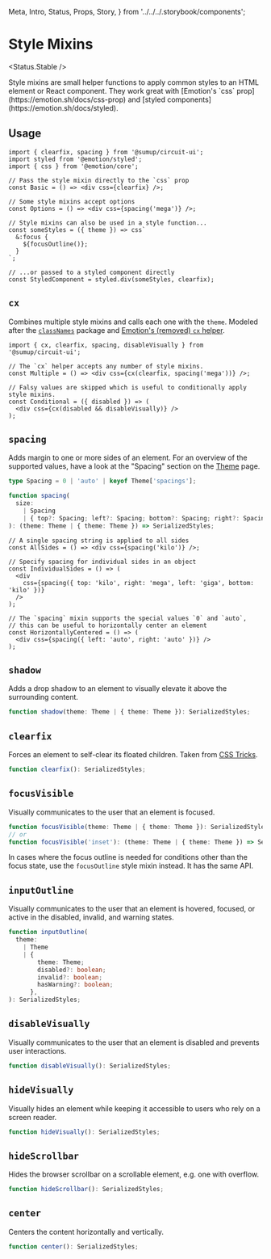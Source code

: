  Meta,
  Intro,
  Status,
  Props,
  Story,
} from '../../../.storybook/components';

<Meta of={Stories} />

# Style Mixins

<Status.Stable />

<Intro>
  Style mixins are small helper functions to apply common styles to an HTML
  element or React component. They work great with [Emotion's `css`
  prop](https://emotion.sh/docs/css-prop) and [styled
  components](https://emotion.sh/docs/styled).
</Intro>

## Usage

```tsx
import { clearfix, spacing } from '@sumup/circuit-ui';
import styled from '@emotion/styled';
import { css } from '@emotion/core';

// Pass the style mixin directly to the `css` prop
const Basic = () => <div css={clearfix} />;

// Some style mixins accept options
const Options = () => <div css={spacing('mega')} />;

// Style mixins can also be used in a style function...
const someStyles = ({ theme }) => css`
  &:focus {
    ${focusOutline()};
  }
`;

// ...or passed to a styled component directly
const StyledComponent = styled.div(someStyles, clearfix);
```

## `cx`

Combines multiple style mixins and calls each one with the `theme`. Modeled after the [`classNames`](https://github.com/JedWatson/classnames) package and [Emotion's (removed) `cx` helper](https://5bb1495273f2cf57a2cf39cc--emotion.netlify.app/docs/cx).

```tsx
import { cx, clearfix, spacing, disableVisually } from '@sumup/circuit-ui';

// The `cx` helper accepts any number of style mixins.
const Multiple = () => <div css={cx(clearfix, spacing('mega'))} />;

// Falsy values are skipped which is useful to conditionally apply style mixins.
const Conditional = ({ disabled }) => (
  <div css={cx(disabled && disableVisually)} />
);
```

## `spacing`

Adds margin to one or more sides of an element. For an overview of the supported values, have a look at the "Spacing" section on the [Theme](Features/Theme/Docs) page.

```ts
type Spacing = 0 | 'auto' | keyof Theme['spacings'];

function spacing(
  size:
    | Spacing
    | { top?: Spacing; left?: Spacing; bottom?: Spacing; right?: Spacing },
): (theme: Theme | { theme: Theme }) => SerializedStyles;
```

```tsx
// A single spacing string is applied to all sides
const AllSides = () => <div css={spacing('kilo')} />;

// Specify spacing for individual sides in an object
const IndividualSides = () => (
  <div
    css={spacing({ top: 'kilo', right: 'mega', left: 'giga', bottom: 'kilo' })}
  />
);

// The `spacing` mixin supports the special values `0` and `auto`,
// this can be useful to horizontally center an element
const HorizontallyCentered = () => (
  <div css={spacing({ left: 'auto', right: 'auto' })} />
);
```

<Story of={Stories.Spacing} />

## `shadow`

Adds a drop shadow to an element to visually elevate it above the surrounding content.

```ts
function shadow(theme: Theme | { theme: Theme }): SerializedStyles;
```

<Story of={Stories.Shadow} />

## `clearfix`

Forces an element to self-clear its floated children. Taken from [CSS Tricks](https://css-tricks.com/clearfix-a-lesson-in-web-development-evolution/).

```ts
function clearfix(): SerializedStyles;
```

<Story of={Stories.Clearfix} />

## `focusVisible`

Visually communicates to the user that an element is focused.

```ts
function focusVisible(theme: Theme | { theme: Theme }): SerializedStyles;
// or
function focusVisible('inset'): (theme: Theme | { theme: Theme }) => SerializedStyles;
```

<Story of={Stories.FocusVisible} />

In cases where the focus outline is needed for conditions other than the focus state, use the `focusOutline` style mixin instead. It has the same API.

## `inputOutline`

Visually communicates to the user that an element is hovered, focused, or active in the disabled, invalid, and warning states.

```ts
function inputOutline(
  theme:
    | Theme
    | {
        theme: Theme;
        disabled?: boolean;
        invalid?: boolean;
        hasWarning?: boolean;
      },
): SerializedStyles;
```

<Story of={Stories.InputOutline} />

## `disableVisually`

Visually communicates to the user that an element is disabled and prevents user interactions.

```ts
function disableVisually(): SerializedStyles;
```

<Story of={Stories.DisableVisually} />

## `hideVisually`

Visually hides an element while keeping it accessible to users who rely on a screen reader.

```ts
function hideVisually(): SerializedStyles;
```

<Story of={Stories.HideVisually} />

## `hideScrollbar`

Hides the browser scrollbar on a scrollable element, e.g. one with overflow.

```ts
function hideScrollbar(): SerializedStyles;
```

<Story of={Stories.HideScrollbar} />

## `center`

Centers the content horizontally and vertically.

```ts
function center(): SerializedStyles;
```

<Story of={Stories.Center} />
